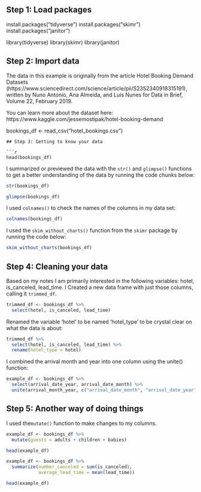 ## Step 1: Load packages

install.packages("tidyverse")
install.packages("skimr")
install.packages("janitor")


library(tidyverse)
library(skimr)
library(janitor)

## Step 2: Import data
The data in this example is originally from the article Hotel Booking Demand Datasets (https://www.sciencedirect.com/science/article/pii/S2352340918315191), written by Nuno Antonio, Ana Almeida, and Luis Nunes for Data in Brief, Volume 22, February 2019.


You can learn more about the dataset here:
https://www.kaggle.com/jessemostipak/hotel-booking-demand

bookings_df <- read_csv("hotel_bookings.csv")
```
## Step 3: Getting to know your data

```r
head(bookings_df)
```

I summarized or previewed the data with the `str()` and `glimpse()` functions to get a better understanding of the data by running the code chunks below:

```r
str(bookings_df)
```

```r
glimpse(bookings_df)
```

I used `colnames()` to check the names of the columns in my data set:

```r
colnames(bookings_df)
```

I used the `skim_without_charts()` function from the `skimr` package by running the code below:

```r
skim_without_charts(bookings_df)
```
## Step 4: Cleaning your data

Based on my notes I am primarily interested in the following variables: hotel, is_canceled, lead_time. I Created a new data frame with just those columns, calling it `trimmed_df`.

```r
trimmed_df <- bookings_df %>% 
  select(hotel, is_canceled, lead_time)
```

Renamed the variable 'hotel' to be named 'hotel_type' to be crystal clear on what the data is about:

```r
trimmed_df %>% 
  select(hotel, is_canceled, lead_time) %>% 
  rename(hotel_type = hotel)
```

I combined the arrival month and year into one column using the unite() function:

```r
example_df <- bookings_df %>%
  select(arrival_date_year, arrival_date_month) %>% 
  unite(arrival_month_year, c("arrival_date_month", "arrival_date_year"), sep = " ")
```

## Step 5: Another way of doing things

I used the`mutate()` function to make changes to my columns.

```r
example_df <- bookings_df %>%
  mutate(guests = adults + children + babies)

head(example_df)
```

```r
example_df <- bookings_df %>%
  summarize(number_canceled = sum(is_canceled),
            average_lead_time = mean(lead_time))

head(example_df)
```
